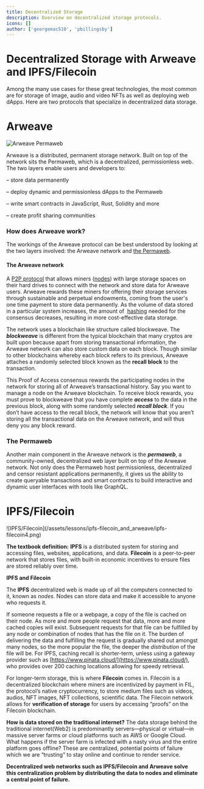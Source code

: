 ```yaml
---
title: Decentralized Storage
description: Overview on decentralized storage protocols.
icons: []
author: ['georgemac510', 'pbillingsby']
---
```


# Decentralized Storage with Arweave and IPFS/Filecoin

Among the many use cases for these great technologies, the most common are for
storage of image, audio and video NFTs as well as deploying web dApps. Here are two protocols that specialize in decentralized data storage.

# Arweave

![Arweave Permaweb](/assets/lessons/ipfs-filecoin_and_arweave/arweave6.png)

Arweave is a distributed, permanent storage network. Built on top of the network sits the Permaweb, which is a decentralized, permissionless web. The two layers enable users and developers to:

&#8211; store data permanently

&#8211; deploy dynamic and permissionless dApps to the Permaweb

&#8211; write smart contracts in JavaScript, Rust, Solidity and more

&#8211; create profit sharing communities

### How does Arweave work?

The workings of the Arweave protocol can be best understood by looking at the
two layers involved: the Arweave network
and [the Permaweb](https://arweave.medium.com/welcome-to-the-permaweb-ce0e6c73ddfb).

#### The Arweave network
A [P2P protocol](https://www.webroot.com/in/en/resources/glossary/what-is-peer-to-peer-networking)
that allows miners
([nodes](https://learn.bybit.com/blockchain/what-are-nodes/)) with large storage
spaces on their hard drives to connect with the network and store
data for Arweave users. Arweave rewards these miners for offering their storage
services through sustainable and perpetual endowments, coming from the user's one time payment to store data permanently. As the volume of data stored in a particular system increases, the
amount of
 [hashing](https://learn.bybit.com/blockchain/what-is-hashing-in-blockchain/)
needed for the consensus decreases, resulting in more cost-effective data
storage.

The network uses a blockchain like structure called blockweave. The **_blockweave_** is different from the typical blockchain that many cryptos are
built upon because apart from storing transactional information, the Arweave network can also store
custom data on each block. Though similar to other blockchains whereby each block refers to its previous, Arweave attaches a randomly selected block known as the **recall block** to the transaction.

This Proof of Access consensus rewards the participating nodes in the network for storing all
of Arweave’s transactional history. Say you want to manage a node on the
Arweave blockchain. To receive block rewards, you must prove to blockweave that
you have complete **_access_** to the data in the previous block, along with
some randomly selected **_recall block_**. If you don’t have access to the
recall block, the network will know that you aren’t storing all the
transactional data on the Arweave network, and will thus deny you any block
reward.

### The Permaweb
Another main component in the Arweave network is the **_permaweb_**, a
community-owned, decentralized web layer built on top of the Arweave network. Not only does the Permaweb host permissionless, decentralized and censor resistant applications permanently, 
it gives us the ability to create queryable transactions and smart contracts to build interactive and dynamic user interfaces with tools like GraphQL.

# IPFS/Filecoin

<div style={{width: '70%', margin: '0 auto', paddingTop: '1rem'}}>![IPFS/Filecoin](/assets/lessons/ipfs-filecoin_and_arweave/ipfs-filecoin4.png)</div>

**The textbook definition:** **IPFS** is a distributed system for storing and
accessing files, websites, applications, and data. **Filecoin** is a
peer-to-peer network that stores files, with built-in economic incentives to
ensure files are stored reliably over time.

**IPFS and Filecoin**

The **IPFS** decentralized web is made up of all the computers connected to it,
known as *nodes*. Nodes can store data and make it accessible to anyone who
requests it.

If someone requests a file or a webpage, a copy of the file is cached on their
node. As more and more people request that data, more and more cached copies
will exist. Subsequent requests for that file can be fulfilled by any node or
combination of nodes that has the file on it. The burden of delivering the data
and fulfilling the request is gradually shared out amongst many nodes, so the
more popular the file, the deeper the _distribution_ of the file will be. For
IPFS, caching recall is shorter-term, unless using a gateway provider such as
[https://www.pinata.cloud/](https://www.pinata.cloud/), who provides over 200
caching locations allowing for speedy retrieval.

For longer-term storage, this is where **Filecoin** comes in. Filecoin is a
decentralized blockchain where miners are incentivized by payment in FIL, the
protocol’s native cryptocurrency, to store medium files such as videos, audios,
NFT images, NFT collections, scientific data. The Filecoin network allows for
**verification of storage** for users by accessing “proofs” on the Filecoin
blockchain.

**How is data stored on the traditional internet?** The data storage behind the
traditional internet(Web2) is predominantly servers—physical or virtual—in
massive server farms or cloud platforms such as AWS or Google Cloud. What
happens if the server farm is infected with a nasty virus and the entire
platform goes offline? These are centralized, potential points of failure which
we are “trusting” to stay online and continue to render service.

**Decentralized web networks such as IPFS/Filecoin and Arweave solve this
centralization** **problem by distributing the data to nodes and eliminate a
central point of failure.**

